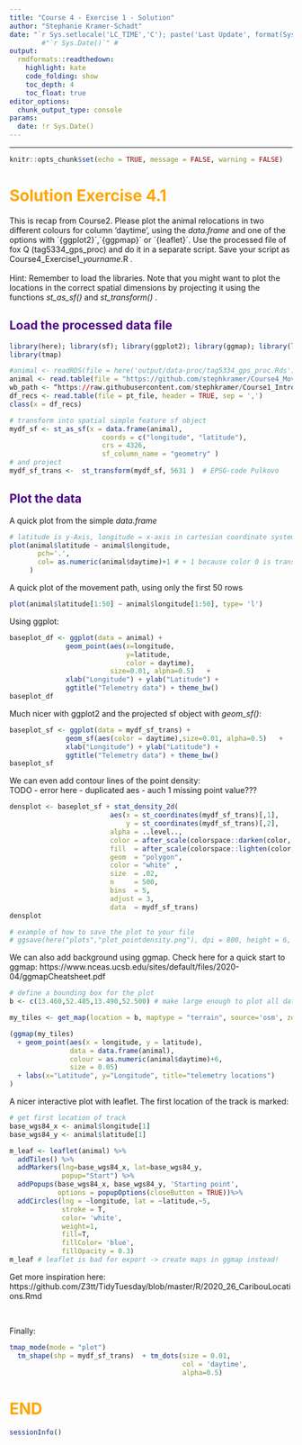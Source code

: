 ```yaml
---
title: "Course 4 - Exercise 1 - Solution"
author: "Stephanie Kramer-Schadt"
date: "`r Sys.setlocale('LC_TIME','C'); paste('Last Update', format(Sys.time(), '%B %e, %Y')) `" 
        #"`r Sys.Date()`" # 
output:
  rmdformats::readthedown:
    highlight: kate
    code_folding: show
    toc_depth: 4
    toc_float: true
editor_options:
  chunk_output_type: console
params:
  date: !r Sys.Date()
---
```


<style>
h1 {
  color: Orange ;
}
h2, h3, h4, h5, h6, legend {
  color: Indigo ;
}

#sidebar h2 {
  background-color: Indigo;
}
</style>
---

```r
knitr::opts_chunk$set(echo = TRUE, message = FALSE, warning = FALSE)
```


# Solution Exercise 4.1

This is recap from Course2. Please plot the animal relocations in two different 
colours for column 'daytime', using the *data.frame* and one of 
the options with ´{ggplot2}´,´{ggpmap}´ or ´{leaflet}´. Use the
processed file of fox Q (tag5334_gps_proc) and do it in a separate script. Save 
your script as Course4_Exercise1_*yourname*.R  .
<br><br>
Hint: Remember to load the libraries.
Note that you might want to plot the locations in the correct
spatial dimensions by projecting it using the functions
*st_as_sf()* and *st_transform()* .  

## Load the processed data file

```r
library(here); library(sf); library(ggplot2); library(ggmap); library(leaflet);
library(tmap)
```


```r
#animal <- readRDS(file = here('output/data-proc/tag5334_gps_proc.Rds')) 
animal <- read.table(file = "https://github.com/stephkramer/Course4_MoveQ/blob/main/output/data-proc/tag5334_gps_proc.csv")
wb_path <- “https://raw.githubusercontent.com/stephkramer/Course1_IntroR/master/data/data_wb_melden_en.csv” 
df_recs <- read.table(file = pt_file, header = TRUE, sep = ',')
class(x = df_recs)

# transform into spatial simple feature sf object
mydf_sf <- st_as_sf(x = data.frame(animal),
                       coords = c("longitude", "latitude"),
                       crs = 4326,
                       sf_column_name = "geometry" )
# and project
mydf_sf_trans <-  st_transform(mydf_sf, 5631 )  # EPSG-code Pulkovo
```

## Plot the data

A quick plot from the simple *data.frame*
```r
# latitude is y-Axis, longitude = x-axis in cartesian coordinate system
plot(animal$latitude ~ animal$longitude,
       pch='.',
       col= as.numeric(animal$daytime)+1 # + 1 because color 0 is transparent
     )
```

 A quick plot of the movement path, using only the first 50 rows
```r
plot(animal$latitude[1:50] ~ animal$longitude[1:50], type= 'l') 
```


Using ggplot:
```r
baseplot_df <- ggplot(data = animal) +
              geom_point(aes(x=longitude,
                             y=latitude,
                             color = daytime),
                         size=0.01, alpha=0.5)   +  
              xlab("Longitude") + ylab("Latitude") +
              ggtitle("Telemetry data") + theme_bw()
baseplot_df
```


Much nicer with ggplot2 and the projected sf object with *geom_sf()*:
```r
baseplot_sf <- ggplot(data = mydf_sf_trans) +
              geom_sf(aes(color = daytime),size=0.01, alpha=0.5)   +  
              xlab("Longitude") + ylab("Latitude") +
              ggtitle("Telemetry data") + theme_bw()
baseplot_sf
```

We can even add contour lines of the point density:
<br>
TODO - error here - duplicated aes - auch 1 missing point value???
```r
densplot <- baseplot_sf + stat_density_2d(
                         aes(x = st_coordinates(mydf_sf_trans)[,1], 
                             y = st_coordinates(mydf_sf_trans)[,2],
                         alpha = ..level..,
                         color = after_scale(colorspace::darken(color, .5, space = "HLS")),
                         fill  = after_scale(colorspace::lighten(color, .4, space = "HLS"))), 
                         geom  = "polygon",
                         color = "white" ,
                         size  = .02,
                         n     = 500,
                         bins  = 5,
                         adjust = 3,
                         data  = mydf_sf_trans)  
densplot

# example of how to save the plot to your file
# ggsave(here("plots","plot_pointdensity.png"), dpi = 800, height = 6, width = 6)
```

We can also add background using ggmap. Check here for a quick start to ggmap:
 https://www.nceas.ucsb.edu/sites/default/files/2020-04/ggmapCheatsheet.pdf

```r
# define a bounding box for the plot
b <- c(13.460,52.485,13.490,52.500) # make large enough to plot all data!

my_tiles <- get_map(location = b, maptype = "terrain", source='osm', zoom = 15)

(ggmap(my_tiles) 
  + geom_point(aes(x = longitude, y = latitude), 
               data = data.frame(animal), 
               colour = as.numeric(animal$daytime)+6, 
               size = 0.05)
  + labs(x="Latitude", y="Longitude", title="telemetry locations") 
)

```


A nicer interactive plot with leaflet. The first location of the track is marked:

```r
# get first location of track
base_wgs84_x <- animal$longitude[1]
base_wgs84_y <- animal$latitude[1]

m_leaf <- leaflet(animal) %>% 
  addTiles() %>%
  addMarkers(lng=base_wgs84_x, lat=base_wgs84_y, 
             popup="Start") %>%
  addPopups(base_wgs84_x, base_wgs84_y, 'Starting point',
            options = popupOptions(closeButton = TRUE))%>%
  addCircles(lng = ~longitude, lat = ~latitude,~5,
             stroke = T,
             color= 'white',
             weight=1,
             fill=T, 
             fillColor= 'blue',
             fillOpacity = 0.3) 
m_leaf # leaflet is bad for export -> create maps in ggmap instead!

```
Get more inspiration here:
https://github.com/Z3tt/TidyTuesday/blob/master/R/2020_26_CaribouLocations.Rmd

<br>


Finally:

```r
tmap_mode(mode = "plot")
  tm_shape(shp = mydf_sf_trans)  + tm_dots(size = 0.01, 
                                           col = 'daytime',  
                                           alpha=0.5) 

```


# END

```r
sessionInfo()
```

